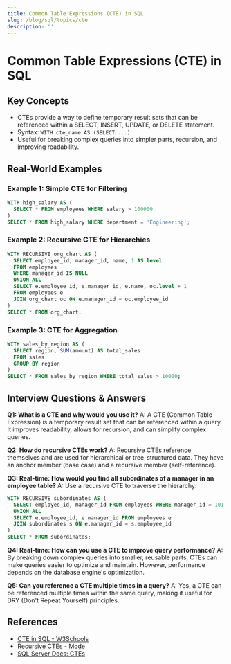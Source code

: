 ```yaml
---
title: Common Table Expressions (CTE) in SQL
slug: /blog/sql/topics/cte
description: ''
---
```

# Common Table Expressions (CTE) in SQL

## Key Concepts
- CTEs provide a way to define temporary result sets that can be referenced within a SELECT, INSERT, UPDATE, or DELETE statement.
- Syntax: `WITH cte_name AS (SELECT ...)`
- Useful for breaking complex queries into simpler parts, recursion, and improving readability.

## Real-World Examples

### Example 1: Simple CTE for Filtering
```sql
WITH high_salary AS (
  SELECT * FROM employees WHERE salary > 100000
)
SELECT * FROM high_salary WHERE department = 'Engineering';
```

### Example 2: Recursive CTE for Hierarchies
```sql
WITH RECURSIVE org_chart AS (
  SELECT employee_id, manager_id, name, 1 AS level
  FROM employees
  WHERE manager_id IS NULL
  UNION ALL
  SELECT e.employee_id, e.manager_id, e.name, oc.level + 1
  FROM employees e
  JOIN org_chart oc ON e.manager_id = oc.employee_id
)
SELECT * FROM org_chart;
```

### Example 3: CTE for Aggregation
```sql
WITH sales_by_region AS (
  SELECT region, SUM(amount) AS total_sales
  FROM sales
  GROUP BY region
)
SELECT * FROM sales_by_region WHERE total_sales > 10000;
```

## Interview Questions & Answers

**Q1: What is a CTE and why would you use it?**
A: A CTE (Common Table Expression) is a temporary result set that can be referenced within a query. It improves readability, allows for recursion, and can simplify complex queries.

**Q2: How do recursive CTEs work?**
A: Recursive CTEs reference themselves and are used for hierarchical or tree-structured data. They have an anchor member (base case) and a recursive member (self-reference).

**Q3: Real-time: How would you find all subordinates of a manager in an employee table?**
A: Use a recursive CTE to traverse the hierarchy:
```sql
WITH RECURSIVE subordinates AS (
  SELECT employee_id, manager_id FROM employees WHERE manager_id = 101
  UNION ALL
  SELECT e.employee_id, e.manager_id FROM employees e
  JOIN subordinates s ON e.manager_id = s.employee_id
)
SELECT * FROM subordinates;
```

**Q4: Real-time: How can you use a CTE to improve query performance?**
A: By breaking down complex queries into smaller, reusable parts, CTEs can make queries easier to optimize and maintain. However, performance depends on the database engine's optimization.

**Q5: Can you reference a CTE multiple times in a query?**
A: Yes, a CTE can be referenced multiple times within the same query, making it useful for DRY (Don't Repeat Yourself) principles.

## References
- [CTE in SQL - W3Schools](https://www.w3schools.com/sql/sql_cte.asp)
- [Recursive CTEs - Mode](https://mode.com/sql-tutorial/sql-recursive-ctes/)
- [SQL Server Docs: CTEs](https://docs.microsoft.com/en-us/sql/t-sql/queries/with-common-table-expression-transact-sql)
